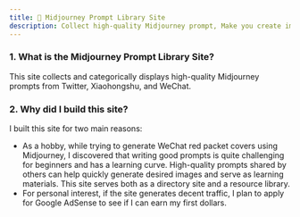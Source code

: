 ```yaml
---
title: 👋 Midjourney Prompt Library Site
description: Collect high-quality Midjourney prompt, Make you create image faster and better
---
```


### 1. What is the Midjourney Prompt Library Site?

This site collects and categorically displays high-quality Midjourney prompts from Twitter, Xiaohongshu, and WeChat.

### 2. Why did I build this site?

I built this site for two main reasons:
- As a hobby, while trying to generate WeChat red packet covers using Midjourney, I discovered that writing good prompts is quite challenging for beginners and has a learning curve. High-quality prompts shared by others can help quickly generate desired images and serve as learning materials. 
This site serves both as a directory site and a resource library.
- For personal interest, if the site generates decent traffic, I plan to apply for Google AdSense to see if I can earn my first dollars.
